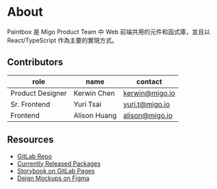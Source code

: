 
<Meta title="Guides/About" />

# About

Paintbox 是 Migo Product Team 中 Web 前端共用的元件和函式庫，並且以 React/TypeScript 作為主要的實現方式。

## Contributors

| role | name | contact |
| ---  | ---  | --- |
| Product Designer | Kerwin Chen | kerwin@migo.io | 
| Sr. Frontend | Yuri Tsai   |  yuri.t@migo.io |
| Frontend | Alison Huang | alison@migo.io |

## Resources

- [GitLab Repo](https://gitlab.migoinc.com/migotv/paintbox)
- [Currently Released Packages](https://gitlab.migoinc.com/migotv/paintbox/-/packages)
- [Storybook on GitLab Pages](https://migotv.migoinc.io/paintbox)
- [Deign Mockups on Figma](https://www.figma.com/file/Sv8VnmaINqyDQcpdO3cz5M/%F0%9F%96%A5-Foundation)
